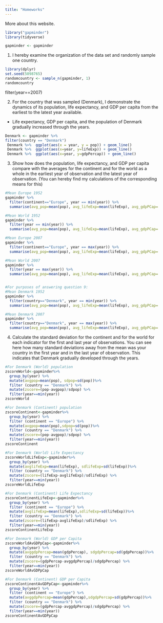 ```yaml
---
title: "Homeworks"
---
```


More about this website.



```r
library("gapminder")
library(tidyverse)
```

```r
gapminder <- gapminder
```

1.  I hereby examine the organization of the data set and randomly sample one country.

```r
library(dplyr)
set.seed(5098765)
randomcountry <- sample_n(gapminder, 1)
randomcountry
```
filter(year==2007)

2.  For the country that was sampled (Denmark), I demonstrate the dynamics of its population, life expectancy, and GDP per capita from the earliest to the latest year available.

-   Life expectancy, GDP per capita, and the population of Denmark gradually increased through the years.

```r
Denmark <- gapminder %>%
filter(country == "Denmark")
 Denmark %>%  ggplot(aes(x = year, y = pop)) + geom_line()
 Denmark %>%  ggplot(aes(x=year, y=lifeExp)) + geom_line()
 Denmark %>%  ggplot(aes(x=year, y=gdpPercap)) + geom_line() 
```

3. Show how does the population, life expectancy, and GDP per capita compare with the averages for the continent and for the world as a whole in the earliest year of observation and the latest year of observation. (You can hereby find my calculations of the corresponding means for this)

```r

#Mean Europe 1952
gapminder %>%   
  filter(continent=="Europe", year == min(year)) %>%
  summarise(avg_pop=mean(pop), avg_lifeExp=mean(lifeExp), avg_gdpPCap= mean(gdpPercap))

#Mean World 1952
gapminder %>%
  filter(year == min(year)) %>%
  summarise(avg_pop=mean(pop), avg_lifeExp=mean(lifeExp), avg_gdpPCap= mean(gdpPercap))

#Mean Europe 2007
gapminder %>%
  filter(continent=="Europe", year == max(year)) %>%
  summarise(avg_pop=mean(pop), avg_lifeExp=mean(lifeExp), avg_gdpPCap= mean(gdpPercap))

#Mean World 2007
gapminder %>%
  filter(year == max(year)) %>%
  summarise(avg_pop=mean(pop), avg_lifeExp=mean(lifeExp), avg_gdpPCap= mean(gdpPercap))


#For purposes of answering question 9:
#Mean Denmark 1952
gapminder %>%
  filter(country=="Denmark", year == min(year)) %>%
  summarise(avg_pop=mean(pop), avg_lifeExp=mean(lifeExp), avg_gdpPCap= mean(gdpPercap))

#Mean Denmark 2007
gapminder %>%
  filter(country=="Denmark", year == max(year)) %>%
  summarise(avg_pop=mean(pop), avg_lifeExp=mean(lifeExp), avg_gdpPCap= mean(gdpPercap))
```

4.  Calculate the standard deviation for the continent and for the world for each indicator for the first and last year of observations. You can see here how many standard deviations away from the mean was your country in the first year and in the last year of observation. This indicates that Denmark gradually developed through the years.

```r
#For Denmark (World) population
zscoreWorld<-gapminder%>% 
  group_by(year) %>%
  mutate(avgpop=mean(pop), sdpop=sd(pop))%>% 
  filter (country == "Denmark") %>%
  mutate(zscore=(pop-avgpop)/sdpop) %>%
  filter(year==min(year))
zscoreWorld 

#For Denmark (Continent) population
zscoreContinent<-gapminder%>% 
  group_by(year) %>%
  filter (continent == "Europe") %>%
  mutate(avgpop=mean(pop),sdpop=sd(pop))%>% 
  filter (country == "Denmark") %>%
  mutate(zscore=(pop-avgpop)/sdpop) %>%
  filter(year==min(year))
zscoreContinent

#For Denmark (World) Life Expectancy
zscoreWorldLifeExp<-gapminder%>% 
  group_by(year) %>%
  mutate(avglifeExp=mean(lifeExp), sdlifeExp=sd(lifeExp))%>% 
  filter (country == "Denmark") %>%
  mutate(zscore=(lifeExp-avglifeExp)/sdlifeExp) %>%
  filter(year==min(year))
zscoreWorldLifeExp

#For Denmark (Continent) Life Expectancy
zscoreContinentLifeExp<-gapminder%>% 
  group_by(year) %>%
  filter (continent == "Europe") %>%
  mutate(avglifeExp=mean(lifeExp),sdlifeExp=sd(lifeExp))%>% 
  filter (country == "Denmark") %>%
  mutate(zscore=(lifeExp-avglifeExp)/sdlifeExp) %>%
  filter(year==min(year))
zscoreContinentLifeExp

#For Denmark (World) GDP per Capita
zscoreWorldAvGDPpCap<-gapminder%>% 
  group_by(year) %>%
  mutate(avggdpPercap=mean(gdpPercap), sdgdpPercap=sd(gdpPercap))%>% 
  filter (country == "Denmark") %>%
  mutate(zscore=(gdpPercap-avggdpPercap)/sdgdpPercap) %>%
  filter(year==min(year))
zscoreWorldAvGDPpCap

#For Denmark (Continent) GDP per Capita
zscoreContinentAvGDPpCap<-gapminder%>% 
  group_by(year) %>%
  filter (continent == "Europe") %>%
  mutate(avggdpPercap=mean(gdpPercap),sdgdpPercap=sd(gdpPercap))%>% 
  filter (country == "Denmark") %>%
  mutate(zscore=(gdpPercap-avggdpPercap)/sdgdpPercap) %>%
  filter(year==min(year))
zscoreContinentAvGDPpCap


```
